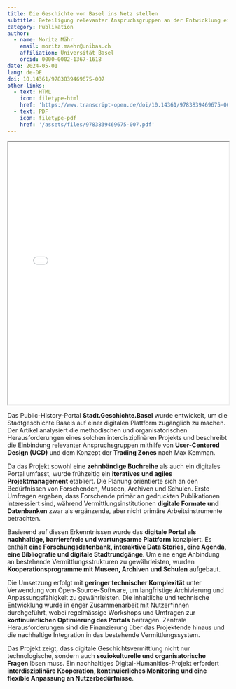```yaml
---
title: Die Geschichte von Basel ins Netz stellen
subtitle: Beteiligung relevanter Anspruchsgruppen an der Entwicklung eines nachhaltigen und offenen Public-History-Portals
category: Publikation
author:
  - name: Moritz Mähr
    email: moritz.maehr@unibas.ch
    affiliation: Universität Basel
    orcid: 0000-0002-1367-1618
date: 2024-05-01
lang: de-DE
doi: 10.14361/9783839469675-007
other-links:
  - text: HTML
    icon: filetype-html
    href: 'https://www.transcript-open.de/doi/10.14361/9783839469675-007?html#read-container'
  - text: PDF
    icon: filetype-pdf
    href: '/assets/files/9783839469675-007.pdf'
---
```


::: {.callout-tip title="Kapitel anzeigen" icon="false" collapse="true"}

<iframe src="/assets/files/9783839469675-007.pdf" width="100%" height="600px" loading="lazy" allowfullscreen title="Die Geschichte von Basel ins Netz stellen">

This browser does not support PDFs. Please download the PDF <a href="/assets/files/9783839469675-007.pdf">download the PDF</a> to view it.

</iframe>
:::

Das Public-History-Portal **Stadt.Geschichte.Basel** wurde entwickelt, um die Stadtgeschichte Basels auf einer digitalen Plattform zugänglich zu machen. Der Artikel analysiert die methodischen und organisatorischen Herausforderungen eines solchen interdisziplinären Projekts und beschreibt die Einbindung relevanter Anspruchsgruppen mithilfe von **User-Centered Design (UCD)** und dem Konzept der **Trading Zones** nach Max Kemman.

Da das Projekt sowohl eine **zehnbändige Buchreihe** als auch ein digitales Portal umfasst, wurde frühzeitig ein **iteratives und agiles Projektmanagement** etabliert. Die Planung orientierte sich an den Bedürfnissen von Forschenden, Museen, Archiven und Schulen. Erste Umfragen ergaben, dass Forschende primär an gedruckten Publikationen interessiert sind, während Vermittlungsinstitutionen **digitale Formate und Datenbanken** zwar als ergänzende, aber nicht primäre Arbeitsinstrumente betrachten.

Basierend auf diesen Erkenntnissen wurde das **digitale Portal als nachhaltige, barrierefreie und wartungsarme Plattform** konzipiert. Es enthält **eine Forschungsdatenbank, interaktive Data Stories, eine Agenda, eine Bibliografie und digitale Stadtrundgänge**. Um eine enge Anbindung an bestehende Vermittlungsstrukturen zu gewährleisten, wurden **Kooperationsprogramme mit Museen, Archiven und Schulen** aufgebaut.

Die Umsetzung erfolgt mit **geringer technischer Komplexität** unter Verwendung von Open-Source-Software, um langfristige Archivierung und Anpassungsfähigkeit zu gewährleisten. Die inhaltliche und technische Entwicklung wurde in enger Zusammenarbeit mit Nutzer\*innen durchgeführt, wobei regelmässige Workshops und Umfragen zur **kontinuierlichen Optimierung des Portals** beitragen. Zentrale Herausforderungen sind die Finanzierung über das Projektende hinaus und die nachhaltige Integration in das bestehende Vermittlungssystem.

Das Projekt zeigt, dass digitale Geschichtsvermittlung nicht nur technologische, sondern auch **soziokulturelle und organisatorische Fragen** lösen muss. Ein nachhaltiges Digital-Humanities-Projekt erfordert **interdisziplinäre Kooperation, kontinuierliches Monitoring und eine flexible Anpassung an Nutzerbedürfnisse**.
